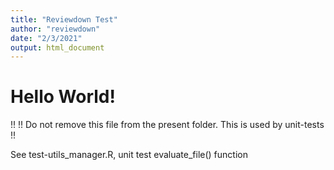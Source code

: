 ```yaml
---
title: "Reviewdown Test"
author: "reviewdown"
date: "2/3/2021"
output: html_document
---
```


# Hello World!

!! !! Do not remove this file from the present folder. This is used by unit-tests !!

See test-utils_manager.R, 
unit test  evaluate_file() function
